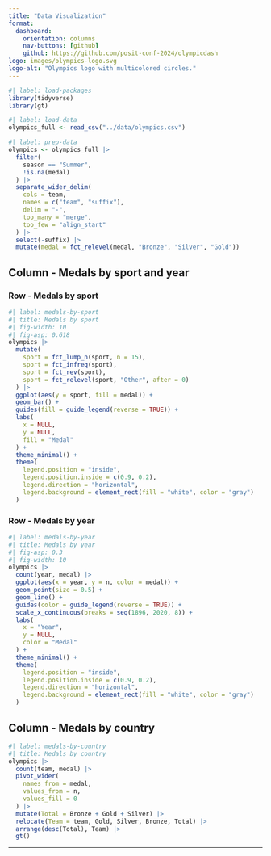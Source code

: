 ```yaml
---
title: "Data Visualization"
format: 
  dashboard:
    orientation: columns
    nav-buttons: [github]
    github: https://github.com/posit-conf-2024/olympicdash
logo: images/olympics-logo.svg
logo-alt: "Olympics logo with multicolored circles."
---
```


```r
#| label: load-packages
library(tidyverse)
library(gt)
```

```r
#| label: load-data
olympics_full <- read_csv("../data/olympics.csv")
```

```r
#| label: prep-data
olympics <- olympics_full |>
  filter(
    season == "Summer",
    !is.na(medal)
  ) |>
  separate_wider_delim(
    cols = team, 
    names = c("team", "suffix"), 
    delim = "-", 
    too_many = "merge", 
    too_few = "align_start"
  ) |>
  select(-suffix) |>
  mutate(medal = fct_relevel(medal, "Bronze", "Silver", "Gold"))
```

## Column - Medals by sport and year

### Row - Medals by sport {height="60%"}

```r
#| label: medals-by-sport
#| title: Medals by sport
#| fig-width: 10
#| fig-asp: 0.618
olympics |>
  mutate(
    sport = fct_lump_n(sport, n = 15),
    sport = fct_infreq(sport),
    sport = fct_rev(sport),
    sport = fct_relevel(sport, "Other", after = 0)
  ) |>
  ggplot(aes(y = sport, fill = medal)) +
  geom_bar() +
  guides(fill = guide_legend(reverse = TRUE)) +
  labs(
    x = NULL,
    y = NULL,
    fill = "Medal"
  ) +
  theme_minimal() +
  theme(
    legend.position = "inside",
    legend.position.inside = c(0.9, 0.2),
    legend.direction = "horizontal",
    legend.background = element_rect(fill = "white", color = "gray")
  )
```

### Row - Medals by year {height="40%"}

```r
#| label: medals-by-year
#| title: Medals by year
#| fig-asp: 0.3
#| fig-width: 10
olympics |>
  count(year, medal) |>
  ggplot(aes(x = year, y = n, color = medal)) +
  geom_point(size = 0.5) +
  geom_line() +
  guides(color = guide_legend(reverse = TRUE)) +
  scale_x_continuous(breaks = seq(1896, 2020, 8)) +
  labs(
    x = "Year",
    y = NULL,
    color = "Medal"
  ) +
  theme_minimal() +
  theme(
    legend.position = "inside",
    legend.position.inside = c(0.9, 0.2),
    legend.direction = "horizontal",
    legend.background = element_rect(fill = "white", color = "gray")
  )
```

## Column - Medals by country

```r
#| label: medals-by-country
#| title: Medals by country
olympics |>
  count(team, medal) |>
  pivot_wider(
    names_from = medal, 
    values_from = n, 
    values_fill = 0
  ) |>
  mutate(Total = Bronze + Gold + Silver) |>
  relocate(Team = team, Gold, Silver, Bronze, Total) |>
  arrange(desc(Total), Team) |>
  gt()
```
---
